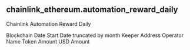 ## chainlink_ethereum.automation_reward_daily 
Chainlink Automation Reward Daily


<ParamField path="blockchain">
Blockchain
</ParamField>
<ParamField path="date_start">
Date Start
</ParamField>
<ParamField path="date_month">
Date truncated by month
</ParamField>
<ParamField path="keeper_address">
Keeper Address
</ParamField>
<ParamField path="operator_name">
Operator Name
</ParamField>
<ParamField path="token_amount">
Token Amount
</ParamField>
<ParamField path="usd_amount">
USD Amount
</ParamField>

